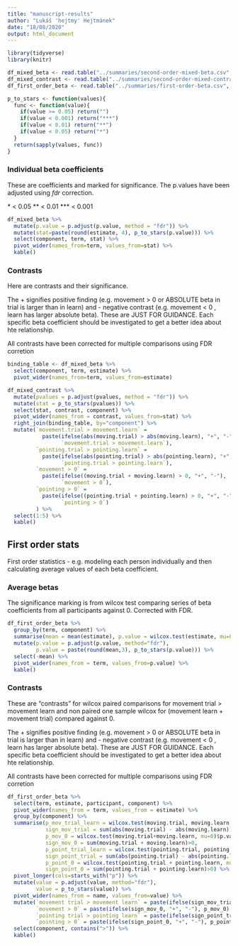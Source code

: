 ```yaml
---
title: "manuscript-results"
author: "Lukáš 'hejtmy' Hejtmánek"
date: "18/08/2020"
output: html_document
---
```


```r
library(tidyverse)
library(knitr)

df_mixed_beta <- read.table("../summaries/second-order-mixed-beta.csv", header=TRUE, sep=";")
df_mixed_contrast <- read.table("../summaries/second-order-mixed-contrasts.csv", header=TRUE, sep=";")
df_first_order_beta <- read.table("../summaries/first-order-beta.csv", header=TRUE, sep=";")
```

```r
p_to_stars <- function(values){
  func <- function(value){
    if(value >= 0.05) return("")
    if(value < 0.001) return("***")
    if(value < 0.01) return("**")
    if(value < 0.05) return("*")
  }
  return(sapply(values, func))
}
```

### Individual beta coefficients 

These are coefficients and marked for significance. The p.values have been adjusted using *fdr* correction.

\* < 0.05
\*\* < 0.01
\*\*\* < 0.001

```r
df_mixed_beta %>%
  mutate(p.value = p.adjust(p.value, method = "fdr")) %>%
  mutate(stat=paste(round(estimate, 4), p_to_stars(p.value))) %>%
  select(component, term, stat) %>%
  pivot_wider(names_from=term, values_from=stat) %>%
  kable()
```

### Contrasts

Here are contrasts and their significance. 

The + signifies positive finding (e.g. movement > 0 or ABSOLUTE beta in trial is larger than in learn) and - negative contrast (e.g. movement < 0 , learn has larger absolute beta). These are JUST FOR GUIDANCE. Each specific beta coefficient should be investigated to get a better idea about hte relationship.


All contrasts have been corrected for multiple comparisons using FDR corretion 

```r
binding_table <- df_mixed_beta %>%
  select(component, term, estimate) %>%
  pivot_wider(names_from=term, values_from=estimate)

df_mixed_contrast %>%
  mutate(pvalues = p.adjust(pvalues, method = "fdr")) %>%
  mutate(stat = p_to_stars(pvalues)) %>%
  select(stat, contrast, component) %>%
  pivot_wider(names_from = contrast, values_from=stat) %>%
  right_join(binding_table, by="component") %>%
  mutate(`movement.trial > movement.learn` =
           paste(ifelse(abs(moving.trial) > abs(moving.learn), "+", "-"), 
                 `movement.trial > movement.learn`),
         `pointing.trial > pointing.learn` =
           paste(ifelse(abs(pointing.trial) > abs(pointing.learn), "+", "-"), 
                 `pointing.trial > pointing.learn`),
         `movement > 0` =
           paste(ifelse((moving.trial + moving.learn) > 0, "+", "-"), 
                 `movement > 0`),
         `pointing > 0` =
           paste(ifelse((pointing.trial + pointing.learn) > 0, "+", "-"), 
                 `pointing > 0`)
         ) %>%
  select(1:5) %>%
  kable()
```

## First order stats

First order statistics - e.g. modeling each person individually and then calculating average values of each beta coefficient. 

### Average betas

The significance marking is from wilcox test comparing series of beta coefficients from all participants against 0. Corrected with FDR.

```r
df_first_order_beta %>%
  group_by(term, component) %>%
  summarise(mean = mean(estimate), p.value = wilcox.test(estimate, mu=0)$p.value) %>%
  mutate(p.value = p.adjust(p.value, method="fdr"),
         p.value = paste(round(mean,3), p_to_stars(p.value))) %>%
  select(-mean) %>%
  pivot_wider(names_from = term, values_from=p.value) %>%
  kable()
```
### Contrasts
These are "contrasts" for wilcox paired comparisons for movement trial > movement learn and non paired one sample wilcox for (movement learn + movement trial) compared against 0.

The + signifies positive finding (e.g. movement > 0 or ABSOLUTE beta in trial is larger than in learn) and - negative contrast (e.g. movement < 0 , learn has larger absolute beta). These are JUST FOR GUIDANCE. Each specific beta coefficient should be investigated to get a better idea about hte relationship.

All contrasts have been corrected for multiple comparisons using FDR corretion 

```r
df_first_order_beta %>%
  select(term, estimate, participant, component) %>%
  pivot_wider(names_from = term, values_from = estimate) %>%
  group_by(component) %>%
  summarise(p_mov_trial_learn = wilcox.test(moving.trial, moving.learn, paired=TRUE)$p.value,
            sign_mov_trial = sum(abs(moving.trial) - abs(moving.learn))>0,
            p_mov_0 = wilcox.test(moving.trial+moving.learn, mu=0)$p.value,
            sign_mov_0 = sum(moving.trial + moving.learn)>0,
            p_point_trial_learn = wilcox.test(pointing.trial, pointing.learn, paired=TRUE)$p.value,
            sign_point_trial = sum(abs(pointing.trial) - abs(pointing.learn)) > 0,
            p_point_0 = wilcox.test(pointing.trial + pointing.learn, mu=0)$p.value,
            sign_point_0 = sum(pointing.trial + pointing.learn)>0) %>%
  pivot_longer(cols=starts_with("p")) %>%
  mutate(value = p.adjust(value, method="fdr"),
         value = p_to_stars(value)) %>%
  pivot_wider(names_from = name, values_from=value) %>%
  mutate(`movement trial > movement learn` = paste(ifelse(sign_mov_trial, "+", "-"), p_mov_trial_learn),
         `movement > 0` = paste(ifelse(sign_mov_0, "+", "-"), p_mov_0),
         `pointing trial > pointing learn` = paste(ifelse(sign_point_trial, "+", "-"), p_point_trial_learn),
         `pointing > 0` = paste(ifelse(sign_point_0, "+", "-"), p_point_0)) %>%
  select(component, contains(">")) %>%
  kable()
```
